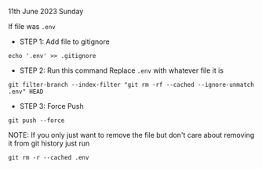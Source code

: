 11th June 2023 Sunday

If file was `.env`

- STEP 1: Add file to gitignore

```
echo '.env' >> .gitignore
```

- STEP 2: Run this command
  Replace `.env` with whatever file it is

```
git filter-branch --index-filter "git rm -rf --cached --ignore-unmatch .env" HEAD
```

- STEP 3: Force Push

```
git push --force
```

NOTE: If you only just want to remove the file but don't care about removing it from git history just run

```
git rm -r --cached .env
```
